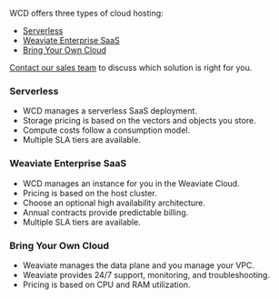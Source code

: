 WCD offers three types of cloud hosting:

- [Serverless](#serverless)
- [Weaviate Enterprise SaaS](#weaviate-enterprise-saas)
- [Bring Your Own Cloud](#bring-your-own-cloud)

[Contact our sales team](https://weaviate.io/pricing#contact-sales) to discuss which solution is right for you.

### Serverless

- WCD manages a serverless SaaS deployment.
- Storage pricing is based on the vectors and objects you store.
- Compute costs follow a consumption model.
- Multiple SLA tiers are available.

### Weaviate Enterprise SaaS

- WCD manages an instance for you in the Weaviate Cloud.
- Pricing is based on the host cluster.
- Choose an optional high availability architecture.
- Annual contracts provide predictable billing.
- Multiple SLA tiers are available.

### Bring Your Own Cloud

- Weaviate manages the data plane and you manage your VPC.
- Weaviate provides 24/7 support, monitoring, and troubleshooting.
- Pricing is based on CPU and RAM utilization.